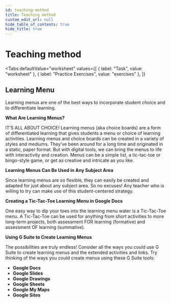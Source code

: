 ```yaml
---
id: teaching-method
title: Teaching method
custom_edit_url: null
hide_table_of_contents: true
hide_title: true
---
```



<Theme equilibrium />

# Teaching method

<Tabs
  defaultValue="worksheet"
  values={[
    { label: "Task", value: "worksheet" },
    { label: "Practice Exercises", value: "exercises" },
  ]}
>

<TabItem value="worksheet">

## Learning Menu

Learning menus are one of the best ways to incorporate student choice and to differentiate learning.

**What Are Learning Menus?**

IT’S ALL ABOUT CHOICE! Learning menus (aka choice boards) are a form of differentiated learning that gives students a menu or choice of learning activities. Learning menus and choice boards can be created in a variety of styles and mediums. They’ve been around for a long time and originated in a static, paper format. But with digital tools, we can bring the menus to life with interactivity and creation. Menus can be a simple list, a tic-tac-toe or bingo-style game, or get as creative and intricate as you like.

**Learning Menus Can Be Used in Any Subject Area**

Since learning menus are so flexible, they can easily be created and adapted for just about any subject area. So no excuses! Any teacher who is willing to try can make use of this student-centered strategy.

**Creating a Tic-Tac-Toe Learning Menu in Google Docs**

One easy way to dip your toes into the learning menu water is a Tic-Tac-Toe menu. A Tic-Tac-Toe can be used for anything from short activities to more long-term projects, both assessment FOR learning (formative) and assessment OF learning (summative).

**Using G Suite to Create Learning Menus**

The possibilities are truly endless! Consider all the ways you could use G Suite to create learning menus and the extended activities and links. Try thinking of the ways you could create menus using these G Suite tools:

- **Google Docs**
- **Google Slides**
- **Google Drawings**
- **Google Sheets**
- **Google My Maps**
- **Google Sites**


</TabItem>

<TabItem value="exercises">
  <Frame src="https://learningapps.org/watch?v=pwhs6hqb221" height="480px" />
</TabItem>

</Tabs>

